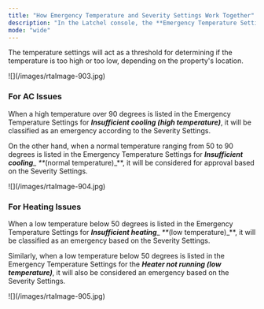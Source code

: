 ```yaml
---
title: "How Emergency Temperature and Severity Settings Work Together"
description: "In the Latchel console, the **Emergency Temperature Settings** can be found under the **Details** tab, these settings are available in the **Company**, **Portfolio**, and **Property** views."
mode: "wide"
---
```


The temperature settings will act as a threshold for determining if the temperature is too high or too low, depending on the property's location.

<Frame>
  ![](/images/rtaImage-903.jpg)
</Frame>

### **For AC Issues**

When a high temperature over 90 degrees is listed in the Emergency Temperature Settings for **_Insufficient cooling (high temperature)_**, it will be classified as an emergency according to the Severity Settings.

On the other hand, when a normal temperature ranging from 50 to 90 degrees is listed in the Emergency Temperature Settings for **_Insufficient cooling_**_ _**_(normal temperature)_**, it will be considered for approval based on the Severity Settings.

<Frame>
  ![](/images/rtaImage-904.jpg)
</Frame>

### **For Heating Issues**

When a low temperature below 50 degrees is listed in the Emergency Temperature Settings for **_Insufficient heating_**_ _**_(low temperature)_**, it will be classified as an emergency based on the Severity Settings.

Similarly, when a low temperature below 50 degrees is listed in the Emergency Temperature Settings for the **_Heater not running (low temperature)_**, it will also be considered an emergency based on the Severity Settings.

<Frame>
  ![](/images/rtaImage-905.jpg)
</Frame>